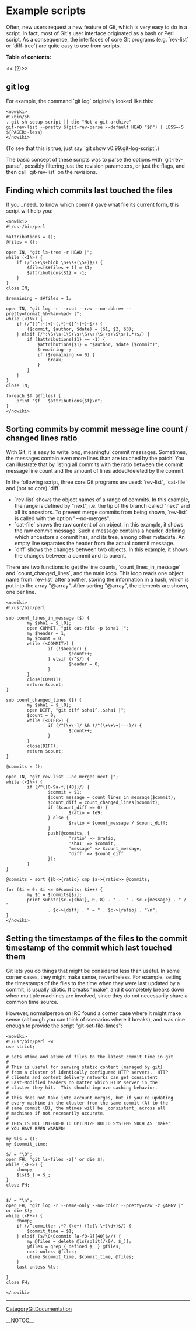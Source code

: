 <!-- #format wiki
 -->
<!-- #language en
 -->
<!-- #pragma section-numbers off
 -->
= Example scripts =

Often, new users request a new feature of Git, which is very easy to do in a script. In fact, most of Git's user interface originated as a bash or Perl script. As a consequence, the interfaces of core Git programs (e.g. `rev-list` or `diff-tree`) are quite easy to use from scripts.

<b>Table of contents:</b>

<<<!-- ! TOC here -->(2)>>

== git log ==

For example, the command `git log` originally looked like this:

<pre><nowiki>
#!/bin/sh
. git-sh-setup-script || die "Not a git archive"
git-rev-list --pretty $(git-rev-parse --default HEAD "$@") | LESS=-S ${PAGER:-less}
</nowiki></pre>

(To see that this is true, just say `git show v0.99:git-log-script`.)

The basic concept of these scripts was to parse the options with `git-rev-parse`, possibly filtering just the revision parameters, or just the flags, and then call `git-rev-list` on the revisions.

== Finding which commits last touched the files ==

If you _need_ to know which commit gave what file its current form, this script will help you:

<pre><nowiki>
#!/usr/bin/perl

%attributions = ();
@files = ();

open IN, "git ls-tree -r HEAD |";
while (<IN>) {
	if (/^\S+\s+blob \S+\s+(\S+)$/) {
		$files[$#files + 1] = $1;
		$attributions{$1} = -1;
	}
}
close IN;

$remaining = $#files + 1;

open IN, "git log -r --root --raw --no-abbrev --pretty=format:%h~%an~%ad~ |";
while (<IN>) {
	if (/^([^:~]+)~(.*)~([^~]+)~$/) {
		($commit, $author, $date) = ($1, $2, $3);
	} elsif (/^:\S+\s+1\S+\s+\S+\s+\S+\s+\S\s+(.*)$/) {
		if ($attributions{$1} == -1) {
			$attributions{$1} = "$author, $date ($commit)";
			$remaining--;
			if ($remaining <= 0) {
				break;
			}
		}
	}
}
close IN;

foreach $f (@files) {
	print "$f	$attributions{$f}\n";
}
</nowiki></pre>

== Sorting commits by commit message line count / changed lines ratio ==

With Git, it is easy to write long, meaningful commit messages. Sometimes, the messages contain even more lines than are touched by the patch! You can illustrate that by listing all commits with the ratio between the commit message line count and the amount of lines added/deleted by the commit.

In the following script, three core Git programs are used: `rev-list`, `cat-file` and (not so core) `diff`.

* `rev-list` shows the object names of a range of commits. In this example, the range is defined by "next", i.e. the tip of the branch called "next" and all its ancestors. To prevent merge commits from being shown, `rev-list` is called with the option "--no-merges".
* `cat-file` shows the raw content of an object. In this example, it shows the raw commit message. Such a message contains a header, defining which ancestors a commit has, and its tree, among other metadata. An empty line separates the header from the actual commit message.
* `diff` shows the changes between two objects. In this example, it shows the changes between a commit and its parent.

There are two functions to get the line counts, `count_lines_in_message` and `count_changed_lines`, and the main loop. This loop reads one object name from `rev-list` after another, storing the information in a hash, which is put into the array "@array". After sorting "@array", the elements are shown, one per line.

<pre><nowiki>
#!/usr/bin/perl

sub count_lines_in_message ($) {
        my $sha1 = $_[0];
        open COMMIT, "git cat-file -p $sha1 |";
        my $header = 1;
        my $count = 0;
        while (<COMMIT>) {
                if (!$header) {
                        $count++;
                } elsif (/^$/) {
                        $header = 0;
                }
        }
        close(COMMIT);
        return $count;
}

sub count_changed_lines ($) {
        my $sha1 = $_[0];
        open DIFF, "git diff $sha1^..$sha1 |";
        $count = 0;
        while (<DIFF>) {
                if (/^[\+\-]/ && !/^(\+\+\+|---)/) {
                        $count++;
                }
        }
        close(DIFF);
        return $count;
}

@commits = ();

open IN, "git rev-list --no-merges next |";
while (<IN>) {
        if (/^([0-9a-f]{40})/) {
                $commit = $1;
                $count_message = count_lines_in_message($commit);
                $count_diff = count_changed_lines($commit);
                if ($count_diff == 0) {
                        $ratio = 1e9;
                } else {
                        $ratio = $count_message / $count_diff;
                }
                push(@commits, {
                        'ratio' => $ratio,
                        'sha1' => $commit,
                        'message' => $count_message,
                        'diff' => $count_diff
                });
        }
}

@commits = sort {$b->{ratio} cmp $a->{ratio>> @commits;

for ($i = 0; $i <= $#commits; $i++) {
        my $c = $commits[$i];
        print substr($c->{sha1}, 0, 8) . "... " . $c->{message} . " / "
                . $c->{diff} . " = " . $c->{ratio} . "\n";
}
</nowiki></pre>

== Setting the timestamps of the files to the commit timestamp of the commit which last touched them ==
Git lets you do things that might be considered less than useful.  In some corner cases, they might make sense, nevertheless.  For example, setting the timestamps of the files to the time when they were last updated by a commit, is usually idiotic.  It breaks "make", and it completely breaks down when multiple machines are involved, since they do not necessarily share a common time source.

However, normalperson on IRC found a corner case where it might make sense (although you can think of scenarios where it breaks), and was nice enough to provide the script "git-set-file-times":
<pre><nowiki>
#!/usr/bin/perl -w
use strict;

# sets mtime and atime of files to the latest commit time in git
#
# This is useful for serving static content (managed by git)
# from a cluster of identically configured HTTP servers.  HTTP
# clients and content delivery networks can get consistent
# Last-Modified headers no matter which HTTP server in the
# cluster they hit.  This should improve caching behavior.
#
# This does not take into account merges, but if you're updating
# every machine in the cluster from the same commit (A) to the
# same commit (B), the mtimes will be _consistent_ across all
# machines if not necesarily accurate.
#
# THIS IS NOT INTENDED TO OPTIMIZE BUILD SYSTEMS SUCH AS 'make'
# YOU HAVE BEEN WARNED!

my %ls = ();
my $commit_time;

$/ = "\0";
open FH, 'git ls-files -z|' or die $!;
while (<FH>) {
	chomp;
	$ls{$_} = $_;
}
close FH;


$/ = "\n";
open FH, "git log -r --name-only --no-color --pretty=raw -z @ARGV |" or die $!;
while (<FH>) {
	chomp;
	if (/^committer .*? (\d+) (?:[\-\+]\d+)$/) {
		$commit_time = $1;
	} elsif (s/\0\0commit [a-f0-9]{40}$//) {
		my @files = delete @ls{split(/\0/, $_)};
		@files = grep { defined $_ } @files;
		next unless @files;
		utime $commit_time, $commit_time, @files;
	}
	last unless %ls;

}
close FH;

</nowiki></pre>
----
[[CategoryGitDocumentation]]

__NOTOC__